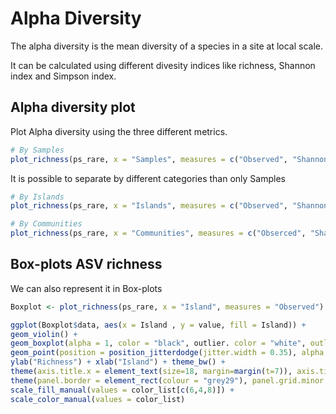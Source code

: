 # Alpha Diversity

The alpha diversity is the mean diversity of a species in a site at local scale.

It can be calculated using different divesity indices like richness, Shannon index and Simpson index.

## Alpha diversity plot

Plot Alpha diversity using the three different metrics.

```r
# By Samples
plot_richness(ps_rare, x = "Samples", measures = c("Observed", "Shannon", "Simpson"))
```

It is possible to separate by different categories than only Samples

```r
# By Islands
plot_richness(ps_rare, x = "Islands", measures = c("Observed", "Shannon", "Simpson", color = "Island"))
```

```r
# By Communities
plot_richness(ps_rare, x = "Communities", measures = c("Obserced", "Shannon", "Simpson"), color = "Communities")
```


## Box-plots ASV richness

We can also represent it in Box-plots

```r
Boxplot <- plot_richness(ps_rare, x = "Island", measures = "Observed")

ggplot(Boxplot$data, aes(x = Island , y = value, fill = Island)) + 
geom_violin() +
geom_boxplot(alpha = 1, color = "black", outlier. color = "white", outlier.size = 0, lwd= 0.36, width = 0.7) + 
geom_point(position = position_jitterdodge(jitter.width = 0.35), alpha = 1, size = 1.25, color = "black", pch = 21) +
ylab("Richness") + xlab("Island") + theme_bw() + 
theme(axis.title.x = element_text(size=18, margin=margin(t=7)), axis.title.y = element_text(size=18, margin=margin(r=8)), axis.text.y = element_text(size=18, color = "black"), axis.text.x = element_text(size=18, color="black"), strip.text.x = element_blank()) + 
theme(panel.border = element_rect(colour = "grey29"), panel.grid.minor = element_blank(), panel.grid.major = element_blank()) +
scale_fill_manual(values = color_list[c(6,4,8)]) + 
scale_color_manual(values = color_list)
```


